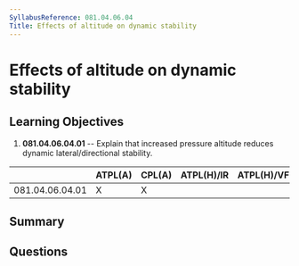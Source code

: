 ```yaml
---
SyllabusReference: 081.04.06.04
Title: Effects of altitude on dynamic stability
---
```


# Effects of altitude on dynamic stability

## Learning Objectives

1. **081.04.06.04.01** -- Explain that increased pressure altitude reduces
   dynamic lateral/directional stability.

|                 | ATPL(A) | CPL(A) | ATPL(H)/IR | ATPL(H)/VFR | CPL(H) | IR  | CBIR(A) |
| --------------- | ------- | ------ | ---------- | ----------- | ------ | --- | ------- |
| 081.04.06.04.01 | X       | X      |            |             |        |     |         |

## Summary

## Questions
